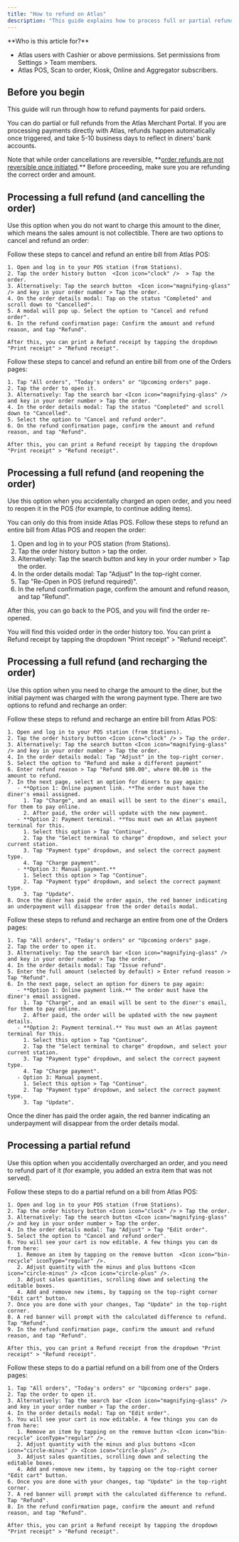 ```yaml
---
title: "How to refund on Atlas"
description: "This guide explains how to process full or partial refunds in Atlas, whether canceling an order, reopening it, or editing a payment. It includes step-by-step instructions for refunds through Atlas POS and the Orders page."
---
```


<Info>
  **Who is this article for?**

  - Atlas users with Cashier or above permissions. Set permissions from Settings > Team members.
  - Atlas POS, Scan to order, Kiosk, Online and Aggregator subscribers.
</Info>

## Before you begin

This guide will run through how to refund payments for paid orders.

You can do partial or full refunds from the Atlas Merchant Portal. If you are processing payments directly with Atlas, refunds happen automatically once triggered, and take 5-10 business days to reflect in diners' bank accounts.

<Warning>
  Note that while order cancellations are reversible, **<u>order refunds are not reversible once initiated</u>.** Before proceeding, make sure you are refunding the correct order and amount.
</Warning>

## Processing a full refund (and cancelling the order)

Use this option when you do not want to charge this amount to the diner, which means the sales amount is not collectible. There are two options to cancel and refund an order:

<AccordionGroup>
  <Accordion title="Option 1: Refund from Atlas POS" defaultOpen="false">
    Follow these steps to cancel and refund an entire bill from Atlas POS:

    1. Open and log in to your POS station (from Stations).
    2. Tap the order history button  <Icon icon="clock" />  > Tap the order.
    3. Alternatively: Tap the search button  <Icon icon="magnifying-glass" /> and key in your order number > Tap the order.
    4. On the order details modal: Tap on the status "Completed" and scroll down to "Cancelled".
    5. A modal will pop up. Select the option to "Cancel and refund order".
    6. In the refund confirmation page: Confirm the amount and refund reason, and tap "Refund".

    After this, you can print a Refund receipt by tapping the dropdown "Print receipt" > "Refund receipt".
  </Accordion>
  <Accordion title="Option 2: Refund from Orders page" defaultOpen="false">
    Follow these steps to cancel and refund an entire bill from one of the Orders pages:

    1. Tap "All orders", "Today's orders" or "Upcoming orders" page.
    2. Tap the order to open it.
    3. Alternatively: Tap the search bar <Icon icon="magnifying-glass" /> and key in your order number > Tap the order.
    4. In the order details modal: Tap the status "Completed" and scroll down to "Cancelled".
    5. Select the option to "Cancel and refund order".
    6. On the refund confirmation page, confirm the amount and refund reason, and tap "Refund".

    After this, you can print a Refund receipt by tapping the dropdown "Print receipt" > "Refund receipt".
  </Accordion>
</AccordionGroup>

## Processing a full refund (and reopening the order)

Use this option when you accidentally charged an open order, and you need to reopen it in the POS (for example, to continue adding items).

You can only do this from inside Atlas POS. Follow these steps to refund an entire bill from Atlas POS and reopen the order:

1. Open and log in to your POS station (from Stations).
2. Tap the order history button <Icon icon="clock" /> > tap the order.
3. Alternatively: Tap the search button <Icon icon="magnifying-glass" /> and key in your order number > Tap the order.
4. In the order details modal: Tap "Adjust" In the top-right corner.
5. Tap "Re-Open in POS (refund required)".
6. In the refund confirmation page, confirm the amount and refund reason, and tap "Refund".

After this, you can go back to the POS, and you will find the order re-opened. 

You will find this voided order in the order history too. You can print a Refund receipt by tapping the dropdown "Print receipt" > "Refund receipt".

## Processing a full refund (and recharging the order)

Use this option when you need to charge the amount to the diner, but the initial payment was charged with the wrong payment type. There are two options to refund and recharge an order:

<AccordionGroup>
  <Accordion title="Option 1: Refund and recharge from Atlas POS" defaultOpen="false">
    Follow these steps to refund and recharge an entire bill from Atlas POS:

    1. Open and log in to your POS station (from Stations).
    2. Tap the order history button <Icon icon="clock" /> > Tap the order.
    3. Alternatively: Tap the search button <Icon icon="magnifying-glass" /> and key in your order number > Tap the order.
    4. In the order details modal: Tap "Adjust" in the top-right corner.
    5. Select the option to "Refund and make a different payment"
    6. Enter refund reason > Tap "Refund $00.00", where 00.00 is the amount to refund.
    7. In the next page, select an option for diners to pay again:
       - **Option 1: Online payment link. **The order must have the diner's email assigned.
         1. Tap "Charge", and an email will be sent to the diner's email, for them to pay online.
         2. After paid, the order will update with the new payment.
       - **Option 2: Payment terminal. **You must own an Atlas payment terminal for this.
         1. Select this option > Tap "Continue".
         2. Tap the "Select terminal to charge" dropdown, and select your current station.
         3. Tap "Payment type" dropdown, and select the correct payment type.
         4. Tap "Charge payment".
       - **Option 3: Manual payment.**
         1. Select this option > Tap "Continue".
         2. Tap "Payment type" dropdown, and select the correct payment type.
         3. Tap "Update".
    8. Once the diner has paid the order again, the red banner indicating an underpayment will disappear from the order details modal.
  </Accordion>
  <Accordion title="Option 2: Refund and recharge from Orders page" defaultOpen="false">
    Follow these steps to refund and recharge an entire from one of the Orders pages:

    1. Tap "All orders", "Today's orders" or "Upcoming orders" page.
    2. Tap the order to open it.
    3. Alternatively: Tap the search bar <Icon icon="magnifying-glass" /> and key in your order number > Tap the order.
    4. In the order details modal: Tap "Issue refund".
    5. Enter the full amount (selected by default) > Enter refund reason > Tap "Refund".
    6. In the next page, select an option for diners to pay again:
       - **Option 1: Online payment link.** The order must have the diner's email assigned.
         1. Tap "Charge", and an email will be sent to the diner's email, for them to pay online.
         2. After paid, the order will be updated with the new payment details.
       - **Option 2: Payment terminal.** You must own an Atlas payment terminal for this.
         1. Select this option > Tap "Continue".
         2. Tap the "Select terminal to charge" dropdown, and select your current station.
         3. Tap "Payment type" dropdown, and select the correct payment type.
         4. Tap "Charge payment".
       - Option 3: Manual payment.
         1. Select this option > Tap "Continue".
         2. Tap "Payment type" dropdown, and select the correct payment type.
         3. Tap "Update".
  </Accordion>
</AccordionGroup>

Once the diner has paid the order again, the red banner indicating an underpayment will disappear from the order details modal.

## Processing a partial refund

Use this option when you accidentally overcharged an order, and you need to refund part of it (for example, you added an extra item that was not served).

<AccordionGroup>
  <Accordion title="Option 1: Partial refund from Atlas POS" defaultOpen="false">
    Follow these steps to do a partial refund on a bill from Atlas POS:

    1. Open and log in to your POS station (from Stations).
    2. Tap the order history button <Icon icon="clock" /> > Tap the order.
    3. Alternatively: Tap the search button <Icon icon="magnifying-glass" /> and key in your order number > Tap the order.
    4. In the order details modal: Tap "Adjust" > Tap "Edit order".
    5. Select the option to "Cancel and refund order".
    6. You will see your cart is now editable. A few things you can do from here:
       1. Remove an item by tapping on the remove button  <Icon icon="bin-recycle" iconType="regular" />.
       2. Adjust quantity with the minus and plus buttons <Icon icon="circle-minus" /> <Icon icon="circle-plus" />.
       3. Adjust sales quantities, scrolling down and selecting the editable boxes.
       4. Add and remove new items, by tapping on the top-right corner "Edit cart" button.
    7. Once you are done with your changes, Tap "Update" in the top-right corner.
    8. A red banner will prompt with the calculated difference to refund. Tap "Refund".
    9. In the refund confirmation page, confirm the amount and refund reason, and tap "Refund".

    After this, you can print a Refund receipt from the dropdown "Print receipt" > "Refund receipt". 
  </Accordion>
  <Accordion title="Option 2: Partial refund from Orders page" defaultOpen="false">
    Follow these steps to do a partial refund on a bill from one of the Orders pages:

    1. Tap "All orders", "Today's orders" or "Upcoming orders" page.
    2. Tap the order to open it.
    3. Alternatively: Tap the search bar <Icon icon="magnifying-glass" /> and key in your order number > Tap the order.
    4. In the order details modal: Tap on "Edit order".
    5. You will see your cart is now editable. A few things you can do from here:
       1. Remove an item by tapping on the remove button <Icon icon="bin-recycle" iconType="regular" />.
       2. Adjust quantity with the minus and plus buttons <Icon icon="circle-minus" /> <Icon icon="circle-plus" />.
       3. Adjust sales quantities, scrolling down and selecting the editable boxes.
       4. Add and remove new items, by tapping on the top-right corner "Edit cart" button.
    6. Once you are done with your changes, tap "Update" in the top-right corner.
    7. A red banner will prompt with the calculated difference to refund. Tap "Refund".
    8. In the refund confirmation page, confirm the amount and refund reason, and tap "Refund".

    After this, you can print a Refund receipt by tapping the dropdown "Print receipt" > "Refund receipt".
  </Accordion>
</AccordionGroup>